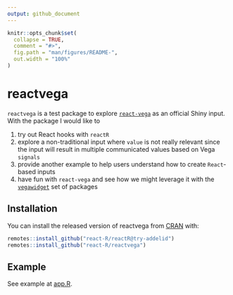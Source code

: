 ```yaml
---
output: github_document
---
```


<!-- README.md is generated from README.Rmd. Please edit that file -->

```r
knitr::opts_chunk$set(
  collapse = TRUE,
  comment = "#>",
  fig.path = "man/figures/README-",
  out.width = "100%"
)
```
# reactvega

<!-- badges: start -->
<!-- badges: end -->

`reactvega` is a test package to explore [`react-vega`](https://github.com/vega/react-vega) as an official Shiny input.  With the package I would like to

1. try out React hooks with `reactR`
2. explore a non-traditional input where `value` is not really relevant since the input will result in multiple communicated values based on Vega `signals`
3. provide another example to help users understand how to create `React`-based inputs
4. have fun with `react-vega` and see how we might leverage it with the [`vegawidget`](https://github.com/vegawidget) set of packages

## Installation

You can install the released version of reactvega from [CRAN](https://CRAN.R-project.org) with:

``` r
remotes::install_github("react-R/reactR@try-addelid")
remotes::install_github("react-R/reactvega")
```

## Example

See example at [app.R](https://github.com/react-R/reactvega/blob/master/app.R).
